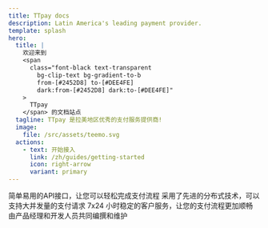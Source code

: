 ```yaml
---
title: TTpay docs
description: Latin America's leading payment provider.
template: splash
hero:
  title: |
    欢迎来到
    <span
      class="font-black text-transparent
        bg-clip-text bg-gradient-to-b
        from-[#2452D8] to-[#DEE4FE]
        dark:from-[#2452D8] dark:to-[#DEE4FE]"
    >
      TTpay
    </span> 的文档站点
  tagline: TTpay 是拉美地区优秀的支付服务提供商!
  image:
    file: /src/assets/teemo.svg
  actions:
    - text: 开始接入
      link: /zh/guides/getting-started
      icon: right-arrow
      variant: primary
---
```



<CardGrid stagger>
  <Card title="快速便捷" icon="add-document">
    简单易用的API接口，让您可以轻松完成支付流程
  </Card>
  <Card title="服务稳定" icon="setting">
    采用了先进的分布式技术，可以支持大并发量的支付请求
  </Card>
  <Card title="客户服务" icon="open-book">
    7x24 小时稳定的客户服务，让您的支付流程更加顺畅
  </Card>
  <Card title="文档编撰" icon="pencil">
    由产品经理和开发人员共同编撰和维护
  </Card>
</CardGrid>
